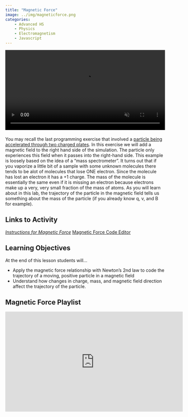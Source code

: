 ```yaml
---
title: "Magnetic Force"
image: ../img/magneticforce.png
categories:
    - Advanced HS
    - Physics
    - Electromagnetism
    - Javascript
---
```


<div style="margin-bottom: 20px;">
<video width="720" height="405" controls autoplay muted loop style="max-width: 100%; height: auto;">
  <source src="../vid/bfield_sim.mp4" type="video/mp4">
  Your browser does not support the video tag.
</video>
</div>

You may recall the last programming exercise that involved a [particle being accelerated through two charged plates](particleaccelerator.qmd). In this exercise we will add a magnetic field to the right hand side of the simulation. The particle only experiences this field when it passes into the right-hand side. This example is loosely based on the idea of a "mass spectrometer". It turns out that if you vaporize a little bit of a sample with some unknown molecules there tends to be alot of molecules that lose ONE electron. Since the molecule has lost an electron it has a +1 charge. The mass of the molecule is essentially the same even if it is missing an electron because electrons make up a very, very small fraction of the mass of atoms. As you will learn about in this lab, the trajectory of the particle in the magnetic field tells us something about the mass of the particle (if you already know q, v, and B for example).

## Links to Activity
*[Instructions for Magnetic Force](https://www.asc.ohio-state.edu/orban.14/physics_coding/bfield.html)
*[Magnetic Force Code Editor](https://editor.p5js.org/ChrisOrban/sketches/HJ1UdD9yM)

## Learning Objectives
At the end of this lesson students will...

* Apply the magnetic force relationship with Newton’s 2nd law to code the trajectory of a moving, positive particle in a magnetic field
* Understand how changes in charge, mass, and magnetic field direction affect the trajectory of the particle.


## Magnetic Force Playlist

<iframe width="560" height="315" src="https://www.youtube.com/embed/videoseries?si=-CK4Ytj5WaX5JJj2&amp;list=PLISRe8GegO8ShKCTLUQp2mcF2CQEnlr1M" title="YouTube video player" frameborder="0" allow="accelerometer; autoplay; clipboard-write; encrypted-media; gyroscope; picture-in-picture; web-share" referrerpolicy="strict-origin-when-cross-origin" allowfullscreen></iframe>